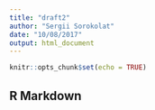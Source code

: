 ```yaml
---
title: "draft2"
author: "Sergii Sorokolat"
date: "10/08/2017"
output: html_document
---
```


```r
knitr::opts_chunk$set(echo = TRUE)
```

## R Markdown

